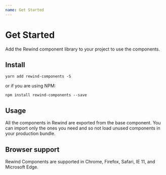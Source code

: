 ```yaml
---
name: Get Started
---
```


# Get Started

Add the Rewind component library to your project to use the components.

## Install

```
yarn add rewind-components -S
```
or if you are using NPM:
```
npm install rewind-components --save
```

## Usage

All the components in Rewind are exported from the base component. You can import only the ones you need and so not load unused components in your production bundle.

## Browser support

Rewind Components are supported in Chrome, Firefox, Safari, IE 11, and Microsoft Edge.
